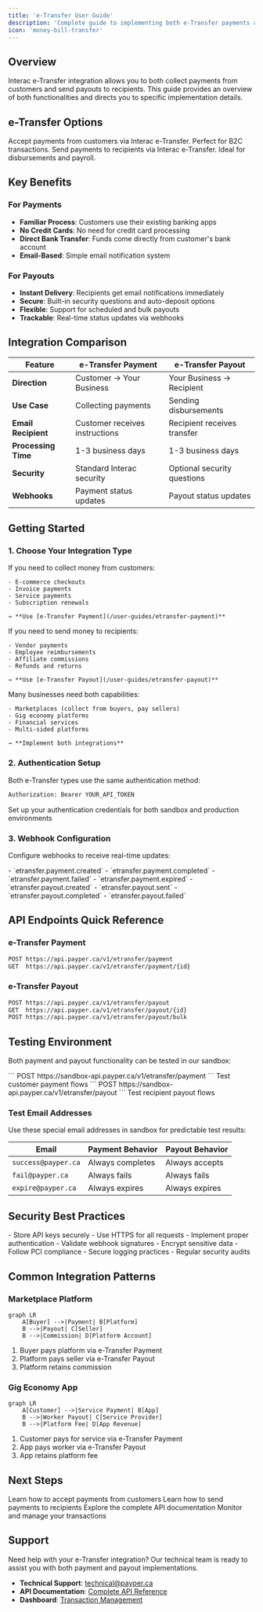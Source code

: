 ```yaml
---
title: 'e-Transfer User Guide'
description: 'Complete guide to implementing both e-Transfer payments and payouts'
icon: 'money-bill-transfer'
---
```


## Overview

Interac e-Transfer integration allows you to both collect payments from customers and send payouts to recipients. This guide provides an overview of both functionalities and directs you to specific implementation details.

## e-Transfer Options

<CardGroup cols={2}>
  <Card
    title="e-Transfer Payment"
    icon="money-bill-transfer"
    href="/user-guides/etransfer-payment"
  >
    Accept payments from customers via Interac e-Transfer. Perfect for B2C transactions.
  </Card>
  <Card
    title="e-Transfer Payout"
    icon="money-bill-wave"
    href="/user-guides/etransfer-payout"
  >
    Send payments to recipients via Interac e-Transfer. Ideal for disbursements and payroll.
  </Card>
</CardGroup>

## Key Benefits

### For Payments
- **Familiar Process**: Customers use their existing banking apps
- **No Credit Cards**: No need for credit card processing
- **Direct Bank Transfer**: Funds come directly from customer's bank account
- **Email-Based**: Simple email notification system

### For Payouts
- **Instant Delivery**: Recipients get email notifications immediately
- **Secure**: Built-in security questions and auto-deposit options
- **Flexible**: Support for scheduled and bulk payouts
- **Trackable**: Real-time status updates via webhooks

## Integration Comparison

| Feature | e-Transfer Payment | e-Transfer Payout |
|---------|-------------------|-------------------|
| **Direction** | Customer → Your Business | Your Business → Recipient |
| **Use Case** | Collecting payments | Sending disbursements |
| **Email Recipient** | Customer receives instructions | Recipient receives transfer |
| **Processing Time** | 1-3 business days | 1-3 business days |
| **Security** | Standard Interac security | Optional security questions |
| **Webhooks** | Payment status updates | Payout status updates |

## Getting Started

### 1. Choose Your Integration Type

<Tabs>
  <Tab title="Accepting Payments">
    If you need to collect money from customers:
    
    - E-commerce checkouts
    - Invoice payments
    - Service payments
    - Subscription renewals
    
    → **Use [e-Transfer Payment](/user-guides/etransfer-payment)**
  </Tab>
  
  <Tab title="Sending Payouts">
    If you need to send money to recipients:
    
    - Vendor payments
    - Employee reimbursements
    - Affiliate commissions
    - Refunds and returns
    
    → **Use [e-Transfer Payout](/user-guides/etransfer-payout)**
  </Tab>
  
  <Tab title="Both Directions">
    Many businesses need both capabilities:
    
    - Marketplaces (collect from buyers, pay sellers)
    - Gig economy platforms
    - Financial services
    - Multi-sided platforms
    
    → **Implement both integrations**
  </Tab>
</Tabs>

### 2. Authentication Setup

Both e-Transfer types use the same authentication method:

```bash
Authorization: Bearer YOUR_API_TOKEN
```

<Card title="Get Your API Keys" icon="key" href="/api-reference/authentication">
  Set up your authentication credentials for both sandbox and production environments
</Card>

### 3. Webhook Configuration

Configure webhooks to receive real-time updates:

<CardGroup cols={2}>
  <Card title="Payment Webhooks" icon="webhook">
    - `etransfer.payment.created`
    - `etransfer.payment.completed`
    - `etransfer.payment.failed`
    - `etransfer.payment.expired`
  </Card>
  <Card title="Payout Webhooks" icon="webhook">
    - `etransfer.payout.created`
    - `etransfer.payout.sent`
    - `etransfer.payout.completed`
    - `etransfer.payout.failed`
  </Card>
</CardGroup>

## API Endpoints Quick Reference

### e-Transfer Payment
```bash
POST https://api.payper.ca/v1/etransfer/payment
GET  https://api.payper.ca/v1/etransfer/payment/{id}
```

### e-Transfer Payout
```bash
POST https://api.payper.ca/v1/etransfer/payout
GET  https://api.payper.ca/v1/etransfer/payout/{id}
POST https://api.payper.ca/v1/etransfer/payout/bulk
```

## Testing Environment

Both payment and payout functionality can be tested in our sandbox:

<CardGroup cols={2}>
  <Card title="Sandbox Payments" icon="flask">
    ```
    POST https://sandbox-api.payper.ca/v1/etransfer/payment
    ```
    Test customer payment flows
  </Card>
  <Card title="Sandbox Payouts" icon="flask">
    ```
    POST https://sandbox-api.payper.ca/v1/etransfer/payout
    ```
    Test recipient payout flows
  </Card>
</CardGroup>

### Test Email Addresses

Use these special email addresses in sandbox for predictable test results:

| Email | Payment Behavior | Payout Behavior |
|-------|------------------|-----------------|
| `success@payper.ca` | Always completes | Always accepts |
| `fail@payper.ca` | Always fails | Always fails |
| `expire@payper.ca` | Always expires | Always expires |

## Security Best Practices

<CardGroup cols={2}>
  <Card title="API Security" icon="shield">
    - Store API keys securely
    - Use HTTPS for all requests
    - Implement proper authentication
    - Validate webhook signatures
  </Card>
  <Card title="Data Protection" icon="lock">
    - Encrypt sensitive data
    - Follow PCI compliance
    - Secure logging practices
    - Regular security audits
  </Card>
</CardGroup>

## Common Integration Patterns

### Marketplace Platform

```mermaid
graph LR
    A[Buyer] -->|Payment| B[Platform]
    B -->|Payout| C[Seller]
    B -->|Commission| D[Platform Account]
```

1. Buyer pays platform via e-Transfer Payment
2. Platform pays seller via e-Transfer Payout
3. Platform retains commission

### Gig Economy App

```mermaid
graph LR
    A[Customer] -->|Service Payment| B[App]
    B -->|Worker Payout| C[Service Provider]
    B -->|Platform Fee| D[App Revenue]
```

1. Customer pays for service via e-Transfer Payment
2. App pays worker via e-Transfer Payout
3. App retains platform fee

## Next Steps

<CardGroup cols={2}>
  <Card
    title="e-Transfer Payment Guide"
    icon="money-bill-transfer"
    href="/user-guides/etransfer-payment"
  >
    Learn how to accept payments from customers
  </Card>
  <Card
    title="e-Transfer Payout Guide"
    icon="money-bill-wave"
    href="/user-guides/etransfer-payout"
  >
    Learn how to send payments to recipients
  </Card>
  <Card
    title="API Reference"
    icon="code"
    href="/api-reference/introduction"
  >
    Explore the complete API documentation
  </Card>
  <Card
    title="Dashboard"
    icon="chart-line"
    href="https://sandbox.dashboard.payper.ca/login/"
  >
    Monitor and manage your transactions
  </Card>
</CardGroup>

## Support

<Note>
  Need help with your e-Transfer integration? Our technical team is ready to assist you with both payment and payout implementations.
</Note>

- **Technical Support**: [technical@payper.ca](mailto:technical@payper.ca)
- **API Documentation**: [Complete API Reference](/api-reference/introduction)
- **Dashboard**: [Transaction Management](https://sandbox.dashboard.payper.ca/login/) 